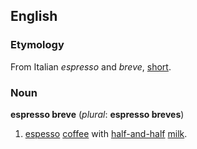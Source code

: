 ==English==
===Etymology===
From Italian ''espresso'' and ''breve'', [[short]].
===Noun===
'''espresso breve''' (''plural'': '''espresso breves''')
# [[espesso]] [[coffee]] with [[half-and-half]] [[milk]].